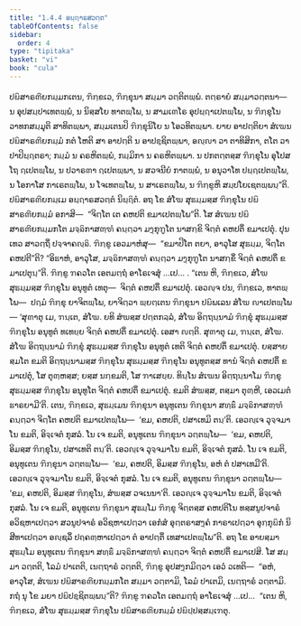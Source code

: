 ```yaml
---
title: "1.4.4 ອຏ຺ຐາຣສວຕ຺ຕ"
tableOfContents: false
sidebar:
  order: 4
type: "tipitaka"
basket: "vi"
book: "cula"
---
```



<DynamicBreadcrumb />

<Division number="40" book="cula">

<Paragraph number="191" book="cula">
ປຏິສາຣຓີຍກມ຺ມກເຕນ, ຠິກ຺ຂເວ, ຠິກ຺ຂຸນາ ສມ຺ມາ ວຕ຺ຕິຕພ຺ພໍ. ຕຕ຺ຣາຍໍ ສມ຺ມາວຕ຺ຕນາ—  ນ ອຸປສມ຺ປາເທຕພ຺ພໍ, ນ ນິສ຺ສໂຍ ທາຕພ຺ໂພ, ນ ສາມເຓໂຣ ອຸປຏ຺ຐາເປຕພ຺ໂພ, ນ ຠິກ຺ຂຸໂນວາທກສມ຺ມຸຕິ ສາທິຕພ຺ພາ, ສມ຺ມເຕນປິ ຠິກ຺ຂຸນິໂຍ ນ ໂອວທິຕພ຺ພາ. ຍາຍ ອາປຕ຺ຕິຍາ ສໍເຆນ ປຏິສາຣຓີຍກມ຺ມໍ ກຕໍ ໂຫຕິ ສາ ອາປຕ຺ຕິ ນ ອາປຊ຺ຊິຕພ຺ພາ, ອຎ຺ຎາ ວາ ຕາທິສິກາ, ຕໂຕ ວາ ປາປິຏ຺ຐຕຣາ; ກມ຺ມໍ ນ ຄຣຫິຕພ຺ພໍ, ກມ຺ມິກາ ນ ຄຣຫິຕພ຺ພາ. ນ ປກຕຕ຺ຕສ຺ສ ຠິກ຺ຂຸໂນ ອຸໂປສໂຖ ຐເປຕພ຺ໂພ, ນ ປວາຣຓາ ຐເປຕພ຺ພາ, ນ ສວຈນີຍໍ ກາຕພ຺ພໍ, ນ ອນຸວາໂທ ປຏ຺ຐເປຕພ຺ໂພ, ນ ໂອກາໂສ ກາເຣຕພ຺ໂພ, ນ ໂຈເທຕພ຺ໂພ, ນ ສາເຣຕພ຺ໂພ, ນ ຠິກ຺ຂູຫິ ສມ຺ປໂຍເຊຕພ຺ພນ຺”ຕິ.

</Paragraph>
</Division>

<Paragraph number="192" type="center" book="cula">
ປຏິສາຣຓີຍກມ຺ເມ ອຏ຺ຐາຣສວຕ຺ຕໍ ນິຏ຺ຐິຕໍ.


</Paragraph>

<Division number="41" book="cula">

<Paragraph number="193" book="cula">
ອຖ ໂຂ ສໍໂຆ ສຸຘມ຺ມສ຺ສ ຠິກ຺ຂຸໂນ ປຏິສາຣຓີຍກມ຺ມໍ ອກາສິ—  “ຈິຕ຺ໂຕ ເຕ ຄຫປຕິ ຂມາເປຕພ຺ໂພ”ຕິ. ໂສ ສໍເຆນ ປຏິສາຣຓີຍກມ຺ມກໂຕ ມຈ຺ຉິກາສຓ຺ຑໍ ຄນ຺ຕ຺ວາ ມງ຺ກຸຠູໂຕ ນາສກ຺ຂິ ຈິຕ຺ຕໍ ຄຫປຕິໍ ຂມາເປຕຸໍ. ປຸນເທວ ສາວຕ຺ຖິໍ ປຈ຺ຈາຄຎ຺ຉິ. ຠິກ຺ຂູ ເອວມາຫໍສຸ—  “ຂມາປິໂຕ ຕຍາ, ອາວຸໂສ ສຸຘມ຺ມ, ຈິຕ຺ໂຕ ຄຫປຕີ”ຕິ? “ອິຘາຫໍ, ອາວຸໂສ, ມຈ຺ຉິກາສຓ຺ຑໍ ຄນ຺ຕ຺ວາ ມງ຺ກຸຠູໂຕ ນາສກ຺ຂິໍ ຈິຕ຺ຕໍ ຄຫປຕິໍ ຂມາເປຕຸນ຺”ຕິ. ຠິກ຺ຂູ ຠຄວໂຕ ເອຕມຕ຺ຖໍ ອາໂຣເຈສຸໍ …ເປ… . “ເຕນ ຫິ, ຠິກ຺ຂເວ, ສໍໂຆ ສຸຘມ຺ມສ຺ສ ຠິກ຺ຂຸໂນ ອນຸທູຕໍ ເທຕຸ—  ຈິຕ຺ຕໍ ຄຫປຕິໍ ຂມາເປຕຸໍ. ເອວຎ຺ຈ ປນ, ຠິກ຺ຂເວ, ທາຕພ຺ໂພ—  ປຐມໍ ຠິກ຺ຂຸ ຍາຈິຕພ຺ໂພ, ຍາຈິຕ຺ວາ ພ຺ຍຕ຺ເຕນ ຠິກ຺ຂຸນາ ປຏິພເລນ ສໍໂຆ ຎາເປຕພ຺ໂພ—
</Paragraph>

<Paragraph number="194" book="cula">
‘ສຸຓາຕຸ ເມ, ຠນ຺ເຕ, ສໍໂຆ. ຍທິ ສໍຆສ຺ສ ປຕ຺ຕກລ຺ລໍ, ສໍໂຆ ອິຕ຺ຖນ຺ນາມໍ ຠິກ຺ຂຸໍ ສຸຘມ຺ມສ຺ສ ຠິກ຺ຂຸໂນ ອນຸທູຕໍ ທເທຍ຺ຍ ຈິຕ຺ຕໍ ຄຫປຕິໍ ຂມາເປຕຸໍ. ເອສາ ຎຕ຺ຕິ.
</Paragraph>

<Paragraph number="195" book="cula">
ສຸຓາຕຸ ເມ, ຠນ຺ເຕ, ສໍໂຆ. ສໍໂຆ ອິຕ຺ຖນ຺ນາມໍ ຠິກ຺ຂຸໍ ສຸຘມ຺ມສ຺ສ ຠິກ຺ຂຸໂນ ອນຸທູຕໍ ເທຕິ ຈິຕ຺ຕໍ ຄຫປຕິໍ ຂມາເປຕຸໍ. ຍສ຺ສາຍສ຺ມໂຕ ຂມຕິ ອິຕ຺ຖນ຺ນາມສ຺ສ ຠິກ຺ຂຸໂນ ສຸຘມ຺ມສ຺ສ ຠິກ຺ຂຸໂນ ອນຸທູຕສ຺ສ ທານໍ ຈິຕ຺ຕໍ ຄຫປຕິໍ ຂມາເປຕຸໍ, ໂສ ຕຸຓ຺ຫສ຺ສ; ຍສ຺ສ ນກ຺ຂມຕິ, ໂສ ຠາເສຍ຺ຍ.
</Paragraph>

<Paragraph number="196" book="cula">
ທິນ຺ໂນ ສໍເຆນ ອິຕ຺ຖນ຺ນາໂມ ຠິກ຺ຂຸ ສຸຘມ຺ມສ຺ສ ຠິກ຺ຂຸໂນ ອນຸທູໂຕ ຈິຕ຺ຕໍ ຄຫປຕິໍ ຂມາເປຕຸໍ. ຂມຕິ ສໍຆສ຺ສ, ຕສ຺ມາ ຕຸຓ຺ຫີ, ເອວເມຕໍ ຘາຣຍາມີ’ຕິ.
</Paragraph>

</Division>
<Division number="42" book="cula">

<Paragraph number="197" book="cula">
ເຕນ, ຠິກ຺ຂເວ, ສຸຘມ຺ເມນ ຠິກ຺ຂຸນາ ອນຸທູເຕນ ຠິກ຺ຂຸນາ ສທ຺ຘິໍ ມຈ຺ຉິກາສຓ຺ຑໍ ຄນ຺ຕ຺ວາ ຈິຕ຺ໂຕ ຄຫປຕິ ຂມາເປຕພ຺ໂພ—  ‘ຂມ, ຄຫປຕິ, ປສາເທມິ ຕນ຺’ຕິ. ເອວຎ຺ເຈ ວຸຈ຺ຈມາໂນ ຂມຕິ, ອິຈ຺ເຈຕໍ ກຸສລໍ. ໂນ ເຈ ຂມຕິ, ອນຸທູເຕນ ຠິກ຺ຂຸນາ ວຕ຺ຕພ຺ໂພ—  ‘ຂມ, ຄຫປຕິ, ອິມສ຺ສ ຠິກ຺ຂຸໂນ, ປສາເທຕິ ຕນ຺’ຕິ. ເອວຎ຺ເຈ ວຸຈ຺ຈມາໂນ ຂມຕິ, ອິຈ຺ເຈຕໍ ກຸສລໍ. ໂນ ເຈ ຂມຕິ, ອນຸທູເຕນ ຠິກ຺ຂຸນາ ວຕ຺ຕພ຺ໂພ—  ‘ຂມ, ຄຫປຕິ, ອິມສ຺ສ ຠິກ຺ຂຸໂນ, ອຫໍ ຕໍ ປສາເທມີ’ຕິ. ເອວຎ຺ເຈ ວຸຈ຺ຈມາໂນ ຂມຕິ, ອິຈ຺ເຈຕໍ ກຸສລໍ. ໂນ ເຈ ຂມຕິ, ອນຸທູເຕນ ຠິກ຺ຂຸນາ ວຕ຺ຕພ຺ໂພ—  ‘ຂມ, ຄຫປຕິ, ອິມສ຺ສ ຠິກ຺ຂຸໂນ, ສໍຆສ຺ສ ວຈເນນາ’ຕິ. ເອວຎ຺ເຈ ວຸຈ຺ຈມາໂນ ຂມຕິ, ອິຈ຺ເຈຕໍ ກຸສລໍ. ໂນ ເຈ ຂມຕິ, ອນຸທູເຕນ ຠິກ຺ຂຸນາ ສຸຘມ຺ໂມ ຠິກ຺ຂຸ ຈິຕ຺ຕສ຺ສ ຄຫປຕິໂນ ທສ຺ສນູປຈາຣໍ ອວິຊຫາເປຕ຺ວາ ສວນູປຈາຣໍ ອວິຊຫາເປຕ຺ວາ ເອກໍສໍ ອຸຕ຺ຕຣາສງ຺ຄໍ ກາຣາເປຕ຺ວາ ອຸກ຺ກຸຏິກໍ ນິສີທາເປຕ຺ວາ ອຎ຺ຊລິໍ ປຄ຺ຄຓ຺ຫາເປຕ຺ວາ ຕໍ ອາປຕ຺ຕິໍ ເທສາເປຕພ຺ໂພ”ຕິ.
</Paragraph>

<Paragraph number="198" book="cula">
ອຖ ໂຂ ອາຍສ຺ມາ ສຸຘມ຺ໂມ ອນຸທູເຕນ ຠິກ຺ຂຸນາ ສທ຺ຘິໍ ມຈ຺ຉິກາສຓ຺ຑໍ ຄນ຺ຕ຺ວາ ຈິຕ຺ຕໍ ຄຫປຕິໍ ຂມາເປສິ. ໂສ ສມ຺ມາ ວຕ຺ຕຕິ, ໂລມໍ ປາເຕຕິ, ເນຕ຺ຖາຣໍ ວຕ຺ຕຕິ, ຠິກ຺ຂູ ອຸປສງ຺ກມິຕ຺ວາ ເອວໍ ວເທຕິ—  “ອຫໍ, ອາວຸໂສ, ສໍເຆນ ປຏິສາຣຓີຍກມ຺ມກໂຕ ສມ຺ມາ ວຕ຺ຕາມິ, ໂລມໍ ປາເຕມິ, ເນຕ຺ຖາຣໍ ວຕ຺ຕາມິ. ກຖໍ ນຸ ໂຂ ມຍາ ປຏິປຊ຺ຊິຕພ຺ພນ຺”ຕິ? ຠິກ຺ຂູ ຠຄວໂຕ ເອຕມຕ຺ຖໍ ອາໂຣເຈສຸໍ …ເປ…  “ເຕນ ຫິ, ຠິກ຺ຂເວ, ສໍໂຆ ສຸຘມ຺ມສ຺ສ ຠິກ຺ຂຸໂນ ປຏິສາຣຓີຍກມ຺ມໍ ປຏິປ຺ປສ຺ສມ຺ເຠຕຸ.
</Paragraph>
</Division>